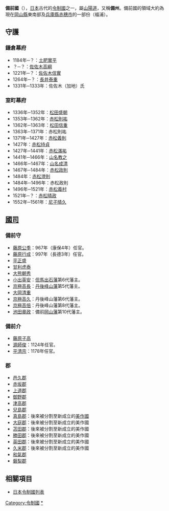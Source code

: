 {{japanese|image=Old Japan Bizen.svg|width=300px|caption=備前國在日本的位置|japanese=備前国|kana=びぜんのくに|romaji=Bizen no kuni}}
'''備前國'''（{{jpn|j=備前国|kyu=備前國|hg=びぜんのくに|hgt=|rm=Bizennokuni|f=y}}），[[日本|日本]]古代的[[令制國|令制國]]之一，屬[[山陽道|山陽道]]，又稱'''備州'''。備前國的領域大約為現在[[岡山縣|岡山縣]]東南部及[[兵庫縣|兵庫縣]][[赤穗市|赤穗市]]的一部份（福浦）。

==守護==

===鎌倉幕府===
*1184年─？：[[土肥實平|土肥實平]]
*？─？：[[佐佐木高綱|佐佐木高綱]]
*1221年─？：[[加地信實|佐佐木信實]]
*1264年─？：[[長井泰重|長井泰重]]
*1331年─1333年：佐佐木（加地）氏

===室町幕府===
*1336年─1352年：[[松田盛朝|松田盛朝]]
*1353年─1362年：[[赤松則祐|赤松則祐]]
*1362年─1363年：[[松田信重|松田信重]]
*1363年─1371年：赤松則祐
*1371年─1427年：[[赤松義則|赤松義則]]
*1427年：[[赤松持貞|赤松持貞]]
*1427年─1441年：[[赤松滿祐|赤松滿祐]]
*1441年─1466年：[[山名教之|山名教之]]
*1466年─1467年：[[山名成清|山名成清]]
*1467年─1484年：[[赤松政則|赤松政則]]
*1484年：[[赤松澄則|赤松澄則]]
*1484年─1496年：赤松政則
*1496年─1521年：[[赤松義村|赤松義村]]
*1521年─？：[[赤松晴政|赤松晴政]]
*1552年─1561年：[[尼子晴久|尼子晴久]]

==[[國司|國司]]==

===備前守===
* [[藤原公季|藤原公季]]：967年（康保4年）任官。
* [[藤原行成|藤原行成]]：997年（長德3年）任官。
* [[平正盛|平正盛]]
* [[甘利虎泰|甘利虎泰]]
* [[大熊朝秀|大熊朝秀]]
* [[小出英安|小出英安]]：[[但馬|但馬]][[出石藩|出石藩]]第6代藩主。
* [[京極高長|京極高長]]：[[丹後國|丹後]][[峰山藩|峰山藩]]第5代藩主。
* [[大岡清重|大岡清重]]
* [[京極高久|京極高久]]：丹後峰山藩第6代藩主。
* [[京極高倍|京極高倍]]：丹後峰山藩第8代藩主。
* [[池田章政|池田章政]]：備前[[岡山藩|岡山藩]]第10代藩主。

===備前介===
* [[藤原子高|藤原子高]]
* [[源師俊|源師俊]]：1124年任官。
* [[平清宗|平清宗]]：1178年任官。

=== 郡 ===
* [[邑久郡|邑久郡]]
* [[赤坂郡|赤坂郡]]
* [[上道郡|上道郡]]
* [[御野郡|御野郡]]
* [[津高郡|津高郡]]
* [[兒島郡|兒島郡]]
* [[真島郡|真島郡]]：後來被分割至新成立的[[美作國|美作國]]
* [[大庭郡|大庭郡]]：後來被分割至新成立的美作國
* [[苫田郡|苫田郡]]：後來被分割至新成立的美作國
* [[勝田郡|勝田郡]]：後來被分割至新成立的美作國
* [[英田郡|英田郡]]：後來被分割至新成立的美作國
* [[久米郡|久米郡]]：後來被分割至新成立的美作國
* [[和氣郡|和氣郡]]
* [[磐梨郡|磐梨郡]]

== 相關項目 ==
*[[日本令制國列表|日本令制國列表]]

{{吉備四國的郡}}
{{日本令制國}}

{{Authority control}}
{{DEFAULTSORT:Bizen}}

[[Category:令制國|Category:令制國]]
[[Category:備前國|*]]